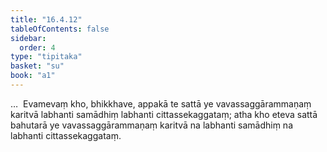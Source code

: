 ```yaml
---
title: "16.4.12"
tableOfContents: false
sidebar:
  order: 4
type: "tipitaka"
basket: "su"
book: "a1"
---
```



<DynamicBreadcrumb />

<Division number="333" book="a1" bookNo="15" page="38">

<Paragraph number="424" book="a1">
…  Evamevaṃ kho, bhikkhave, appakā te sattā ye vavassaggārammaṇaṃ karitvā labhanti samādhiṃ labhanti cittassekaggataṃ; atha kho eteva sattā bahutarā ye vavassaggārammaṇaṃ karitvā na labhanti samādhiṃ na labhanti cittassekaggataṃ.
</Paragraph>
</Division>